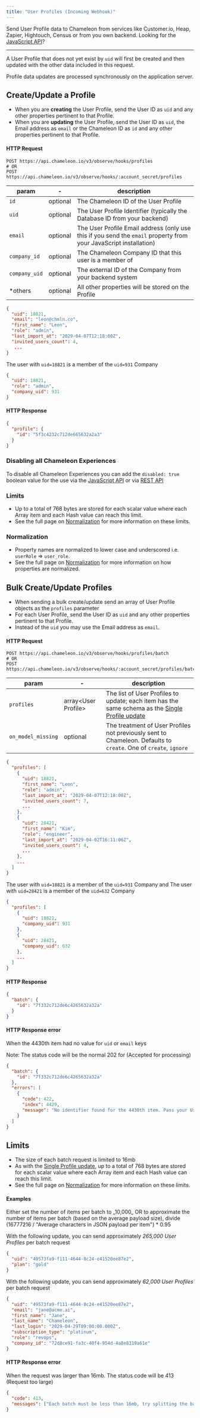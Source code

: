 ```yaml
---
title: "User Profiles (Incoming Webhook)"
---
```


Send User Profile data to Chameleon from services like Customer.io, Heap, Zapier, Hightouch, Census or from you own backend. Looking for the [JavaScript API](/js/profiles)?

------

A User Profile that does not yet exist by `uid` will first be created and then updated with the other data included in this request.

<Info>
Profile data updates are processed synchronously on the application server.
</Info>

## Create/Update a Profile

- When you are **creating** the User Profile, send the User ID as `uid` and any other properties pertinent to that Profile.
- When you are **updating** the User Profile, send the User ID as `uid`, the Email address as `email` or the Chameleon ID as `id` and any other properties pertinent to that Profile.

#### HTTP Request

```
POST https://api.chameleon.io/v3/observe/hooks/profiles
# OR
POST https://api.chameleon.io/v3/observe/hooks/:account_secret/profiles
```

| param         | -        | description                                                                                                       |
|---------------|----------|-------------------------------------------------------------------------------------------------------------------|
| `id`          | optional | The Chameleon ID of the User Profile                                                                              |
| `uid`         | optional | The User Profile Identifier (typically the Database ID from your backend)                                         |
| `email`       | optional | The User Profile Email address (only use this if you send the `email` property from your JavaScript installation) |
| `company_id`  | optional | The Chameleon Company ID that this user is a member of                                                            |
| `company_uid` | optional | The external ID of the Company from your backend system                                                           |
| *others       | optional | All other properties will be stored on the Profile                                                                |

```json
{
  "uid": 18821,
  "email": "leon@chmln.co",
  "first_name": "Leon",
  "role": "admin",
  "last_import_at": "2029-04-07T12:18:00Z",
  "invited_users_count": 4,
   ...
}
```

The user with `uid=18821` is a member of the `uid=931` Company

```json
{
  "uid": 18821,
  "role": "admin",
  "company_uid": 931
}
```


#### HTTP Response

```json
{
  "profile": {
    "id": "5f3c4232c712de665632a2a3"
  }
}
```

### Disabling all Chameleon Experiences

To disable all Chameleon Experiences you can add the `disabled: true` boolean value for the use via the [JavaScript API](/js/profiles) or via [REST API](/apis/profiles)


### Limits

- Up to a total of 768 bytes are stored for each scalar value where each Array item and each Hash value can reach this limit.
- See the full page on [Normalization](/concepts/normalization#limits) for more information on these limits.

### Normalization

- Property names are normalized to lower case and underscored i.e. `userRole` => `user_role`.
- See the full page on [Normalization](/concepts/normalization#properties) for more information on how properties are normalized.


## Bulk Create/Update Profiles

- When sending a bulk create/update send an array of User Profile objects as the `profiles` parameter
- For each User Profile, send the User ID as `uid` and any other properties pertinent to that Profile.
- Instead of the `uid` you may use the Email address as `email`.

#### HTTP Request

```
POST https://api.chameleon.io/v3/observe/hooks/profiles/batch
# OR
POST https://api.chameleon.io/v3/observe/hooks/:account_secret/profiles/batch
```

| param              | -                         | description                                                                                                                                |
|--------------------|---------------------------|--------------------------------------------------------------------------------------------------------------------------------------------|
| `profiles`         | array&lt;User Profile&gt; | The list of User Profiles to update; each item has the same schema as the [Single Profile update](/webhooks/profiles#profiles-update) |
| `on_model_missing` | optional                  | The treatment of User Profiles not previously sent to Chameleon. Defaults to `create`. One of `create`, `ignore`                           |

```json
{
  "profiles": [
    {
      "uid": 18821,
      "first_name": "Leon",
      "role": "admin",
      "last_import_at": "2029-04-07T12:18:00Z",
      "invited_users_count": 7,
      ...
    },
    {
      "uid": 28421,
      "first_name": "Kim",
      "role": "engineer",
      "last_import_at": "2029-04-02T16:11:06Z",
      "invited_users_count": 4,
      ...
    },
    ...
  ]
}
```

The user with `uid=18821` is a member of the `uid=931` Company and The user with `uid=28421` is a member of the `uid=632` Company

```json
{
  "profiles": [
    {
      "uid": 18821,
      "company_uid": 931
    },
    {
      "uid": 28421,
      "company_uid": 632
    },
    ...
  ]
}
```


#### HTTP Response

```json
{
  "batch": {
    "id": "7f332c712de6c4265632a32a"
  }
}
```

#### HTTP Response error

When the 4430th item had no value for `uid` or `email` keys

Note: The status code will be the normal 202 for (Accepted for processing)

```json
{
  "batch": {
    "id": "7f332c712de6c4265632a32a"
  },
  "errors": [
    {
      "code": 422,
      "index": 4429,
      "message": "No identifier found for the 4430th item. Pass your User ID as the `uid` parameter or the Email address as the `email` parameter"
    }
  ]
}
```

## Limits

- The size of each batch request is limited to 16mb
- As with the [Single Profile update](/webhooks/profiles#profiles-update), up to a total of 768 bytes are stored for each scalar value where each Array item and each Hash value can reach this limit.
- See the full page on [Normalization](/concepts/normalization#limits) for more information on these limits.

#### Examples

<Info>
Either set the number of items per batch to _10,000_ OR to approximate the number of
items per batch (based on the average payload size), divide (16777216 / "Average characters in JSON payload per item") * 0.95
</Info>

With the following update, you can send approximately _265,000 User Profiles_ per batch request

```json
{
  "uid": "49573fa9-f111-4644-8c24-e41520ee87e2",
  "plan": "gold"
}
```

With the following update, you can send approximately _62,000 User Profiles_ per batch request

```json
{
  "uid": "49573fa9-f111-4644-8c24-e41520ee87e2",
  "email": "jane@acme.ai",
  "first_name": "Jane",
  "last_name": "Chameleon",
  "last_login": "2029-04-29T09:00:00.000Z",
  "subscription_type": "platinum",
  "role": "revops",
  "company_id": "72d8ce91-fa3c-40f4-954d-4a8e8319a61e"
}
```

#### HTTP Response error

When the request was larger than 16mb. The status code will be 413 (Request too large)

```json
{
  "code": 413,
  "messages": ["Each batch must be less than 16mb, try splitting the batch in half"]
}
```